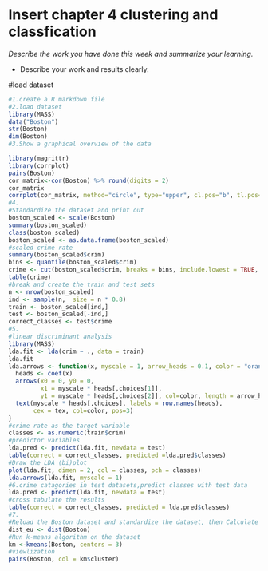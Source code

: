 # Insert chapter 4 clustering and classfication 

*Describe the work you have done this week and summarize your learning.*

- Describe your work and results clearly. 

#load dataset
```r

#1.create a R markdown file 
#2.load dataset
library(MASS)
data("Boston")
str(Boston)
dim(Boston)
#3.Show a graphical overview of the data 

library(magrittr)
library(corrplot)
pairs(Boston)
cor_matrix<-cor(Boston) %>% round(digits = 2)
cor_matrix
corrplot(cor_matrix, method="circle", type="upper", cl.pos="b", tl.pos="d", tl.cex = 0.6)
#4.
#Standardize the dataset and print out
boston_scaled <- scale(Boston)
summary(boston_scaled)
class(boston_scaled)
boston_scaled <- as.data.frame(boston_scaled)
#scaled crime rate
summary(boston_scaled$crim)
bins <- quantile(boston_scaled$crim)
crime <- cut(boston_scaled$crim, breaks = bins, include.lowest = TRUE, labels = c("low", "med_low", "med_high", "high"))
table(crime)
#break and create the train and test sets
n <- nrow(boston_scaled)
ind <- sample(n,  size = n * 0.8)
train <- boston_scaled[ind,]
test <- boston_scaled[-ind,]
correct_classes <- test$crime
#5.
#linear discriminant analysis 
library(MASS)
lda.fit <- lda(crim ~ ., data = train)
lda.fit 
lda.arrows <- function(x, myscale = 1, arrow_heads = 0.1, color = "orange", tex = 0.75, choices = c(1,2)){
  heads <- coef(x)
  arrows(x0 = 0, y0 = 0, 
         x1 = myscale * heads[,choices[1]], 
         y1 = myscale * heads[,choices[2]], col=color, length = arrow_heads)
  text(myscale * heads[,choices], labels = row.names(heads), 
       cex = tex, col=color, pos=3)
}
#crime rate as the target variable
classes <- as.numeric(train$crim)
#predictor variables
lda.pred <- predict(lda.fit, newdata = test)
table(correct = correct_classes, predicted =lda.pred$classes)
#Draw the LDA (bi)plot
plot(lda.fit, dimen = 2, col = classes, pch = classes)
lda.arrows(lda.fit, myscale = 1)
#6.crime catagories in test datasets,predict classes with test data
lda.pred <- predict(lda.fit, newdata = test)
#cross tabulate the results
table(correct = correct_classes, predicted = lda.pred$classes)
#7.
#Reload the Boston dataset and standardize the dataset, then Calculate the distances between the observations.
dist_eu <- dist(Boston)
#Run k-means algorithm on the dataset
km <-kmeans(Boston, centers = 3)
#viewlization
pairs(Boston, col = km$cluster)
```